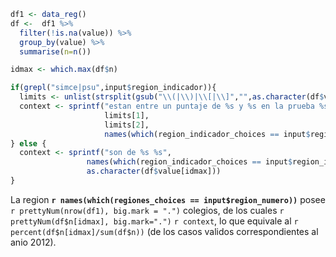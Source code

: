 ```r
df1 <- data_reg()
df <-  df1 %>%
  filter(!is.na(value)) %>%
  group_by(value) %>%
  summarise(n=n()) 

idmax <- which.max(df$n)

if(grepl("simce|psu",input$region_indicador)){
  limits <- unlist(strsplit(gsub("\\(|\\)|\\[|\\]","",as.character(df$value[idmax])), ","))
  context <- sprintf("estan entre un puntaje de %s y %s en la prueba %s",
                     limits[1],
                     limits[2],
                     names(which(region_indicador_choices == input$region_indicador)))
} else {
  context <- sprintf("son de %s %s",
                 names(which(region_indicador_choices == input$region_indicador)),
                 as.character(df$value[idmax]))
}
```

La region **`r names(which(regiones_choices == input$region_numero))`** posee `r prettyNum(nrow(df1), big.mark = ".")` colegios, de los cuales `r prettyNum(df$n[idmax], big.mark=".")` `r context`, lo que equivale al `r percent(df$n[idmax]/sum(df$n))` (de los casos validos correspondientes al anio 2012). 


